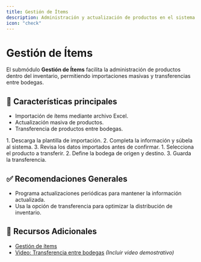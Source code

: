 ```yaml
---
title: Gestión de Ítems
description: Administración y actualización de productos en el sistema.
icon: "check"
---
```


# Gestión de Ítems

El submódulo **Gestión de Ítems** facilita la administración de productos dentro del inventario, permitiendo importaciones masivas y transferencias entre bodegas.

## 🚀 Características principales

- Importación de ítems mediante archivo Excel.
- Actualización masiva de productos.
- Transferencia de productos entre bodegas.

<Steps>
  <Step title="Importar nuevos ítems">
    1. Descarga la plantilla de importación.
    2. Completa la información y súbela al sistema.
    3. Revisa los datos importados antes de confirmar.
  </Step>
  <Step title="Transferir productos entre bodegas">
    1. Selecciona el producto a transferir.
    2. Define la bodega de origen y destino.
    3. Guarda la transferencia.
  </Step>
</Steps>

## ✅ Recomendaciones Generales

- Programa actualizaciones periódicas para mantener la información actualizada.
- Usa la opción de transferencia para optimizar la distribución de inventario.

## 📎 Recursos Adicionales

- [Gestión de ítems](https://ayuda.gestoru.com/inventario/gestion-items)
- [Video: Transferencia entre bodegas](#) *(Incluir video demostrativo)*
